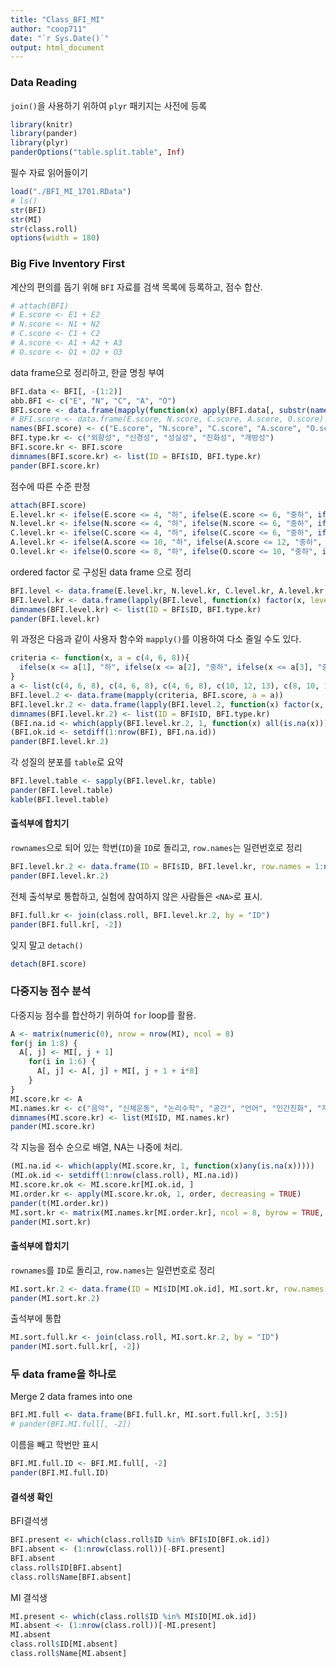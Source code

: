 ```yaml
---
title: "Class_BFI_MI"
author: "coop711"
date: "`r Sys.Date()`"
output: html_document
---
```


### Data Reading

`join()`을 사용하기 위하여 `plyr` 패키지는 사전에 등록

```r
library(knitr)
library(pander)
library(plyr)
panderOptions("table.split.table", Inf)
```

필수 자료 읽어들이기

```r
load("./BFI_MI_1701.RData")
# ls()
str(BFI)
str(MI)
str(class.roll)
options(width = 180)
```

### Big Five Inventory First

계산의 편의를 돕기 위해 `BFI` 자료를 검색 목록에 등록하고, 점수 합산.

```r
# attach(BFI)
# E.score <- E1 + E2
# N.score <- N1 + N2
# C.score <- C1 + C2
# A.score <- A1 + A2 + A3
# O.score <- O1 + O2 + O3
```

data frame으로 정리하고, 한글 명칭 부여

```r
BFI.data <- BFI[, -(1:2)]
abb.BFI <- c("E", "N", "C", "A", "O")
BFI.score <- data.frame(mapply(function(x) apply(BFI.data[, substr(names(BFI.data), 1, 1) == x], 1, sum), abb.BFI))
# BFI.score <- data.frame(E.score, N.score, C.score, A.score, O.score)
names(BFI.score) <- c("E.score", "N.score", "C.score", "A.score", "O.score")
BFI.type.kr <- c("외향성", "신경성", "성실성", "친화성", "개방성")
BFI.score.kr <- BFI.score
dimnames(BFI.score.kr) <- list(ID = BFI$ID, BFI.type.kr)
pander(BFI.score.kr)
```

점수에 따른 수준 판정

```r
attach(BFI.score)
E.level.kr <- ifelse(E.score <= 4, "하", ifelse(E.score <= 6, "중하", ifelse(E.score <= 8, "중상", "상")))
N.level.kr <- ifelse(N.score <= 4, "하", ifelse(N.score <= 6, "중하", ifelse(N.score <= 8, "중상", "상")))
C.level.kr <- ifelse(C.score <= 4, "하", ifelse(C.score <= 6, "중하", ifelse(C.score <= 8, "중상", "상")))
A.level.kr <- ifelse(A.score <= 10, "하", ifelse(A.score <= 12, "중하", ifelse(A.score <= 13, "중상", "상")))
O.level.kr <- ifelse(O.score <= 8, "하", ifelse(O.score <= 10, "중하", ifelse(O.score <= 12, "중상", "상")))
```

ordered factor 로 구성된 data frame 으로 정리

```r
BFI.level <- data.frame(E.level.kr, N.level.kr, C.level.kr, A.level.kr, O.level.kr)
BFI.level.kr <- data.frame(lapply(BFI.level, function(x) factor(x, levels = c("상", "중상", "중하", "하"), ordered = TRUE)))
dimnames(BFI.level.kr) <- list(ID = BFI$ID, BFI.type.kr)
pander(BFI.level.kr)
```

위 과정은 다음과 같이 사용자 함수와 `mapply()`를 이용하여 다소 줄일 수도 있다.

```r
criteria <- function(x, a = c(4, 6, 8)){
  ifelse(x <= a[1], "하", ifelse(x <= a[2], "중하", ifelse(x <= a[3], "중상", "상")))
}
a <- list(c(4, 6, 8), c(4, 6, 8), c(4, 6, 8), c(10, 12, 13), c(8, 10, 12)) 
BFI.level.2 <- data.frame(mapply(criteria, BFI.score, a = a))
BFI.level.kr.2 <- data.frame(lapply(BFI.level.2, function(x) factor(x, levels = c("하", "중하", "중상", "상"), ordered = TRUE)))
dimnames(BFI.level.kr.2) <- list(ID = BFI$ID, BFI.type.kr)
(BFI.na.id <- which(apply(BFI.level.kr.2, 1, function(x) all(is.na(x)))))
(BFI.ok.id <- setdiff(1:nrow(BFI), BFI.na.id))
pander(BFI.level.kr.2)
```

각 성질의 분포를 `table`로 요약

```r
BFI.level.table <- sapply(BFI.level.kr, table)
pander(BFI.level.table)
kable(BFI.level.table)
```

#### 출석부에 합치기

`rownames`으로 되어 있는 학번(`ID`)을 `ID`로 돌리고, `row.names`는 일련번호로 정리

```r
BFI.level.kr.2 <- data.frame(ID = BFI$ID, BFI.level.kr, row.names = 1:nrow(BFI.level.kr))
pander(BFI.level.kr.2)
```

전체 출석부로 통합하고, 실험에 참여하지 않은 사람들은 `<NA>`로 표시.

```r
BFI.full.kr <- join(class.roll, BFI.level.kr.2, by = "ID")
pander(BFI.full.kr[, -2])
```

잊지 말고 `detach()`

```r
detach(BFI.score)
```

### 다중지능 점수 분석

다중지능 점수를 합산하기 위하여 `for` loop를 활용.

```r
A <- matrix(numeric(0), nrow = nrow(MI), ncol = 8)
for(j in 1:8) {
  A[, j] <- MI[, j + 1]
    for(i in 1:6) {
      A[, j] <- A[, j] + MI[, j + 1 + i*8]
    }
}
MI.score.kr <- A
MI.names.kr <- c("음악", "신체운동", "논리수학", "공간", "언어", "인간친화", "자기성찰", "자연친화")
dimnames(MI.score.kr) <- list(MI$ID, MI.names.kr)
pander(MI.score.kr)
```

각 지능을 점수 순으로 배열, NA는 나중에 처리.

```r
(MI.na.id <- which(apply(MI.score.kr, 1, function(x)any(is.na(x)))))
(MI.ok.id <- setdiff(1:nrow(class.roll), MI.na.id))
MI.score.kr.ok <- MI.score.kr[MI.ok.id, ]
MI.order.kr <- apply(MI.score.kr.ok, 1, order, decreasing = TRUE)
pander(t(MI.order.kr))
MI.sort.kr <- matrix(MI.names.kr[MI.order.kr], ncol = 8, byrow = TRUE, dimnames = list(MI$ID[MI.ok.id], paste("제", 1:8, "순위", sep = "")))
pander(MI.sort.kr)
```

#### 출석부에 합치기

`rownames`를 `ID`로 돌리고, `row.names`는 일련번호로 정리

```r
MI.sort.kr.2 <- data.frame(ID = MI$ID[MI.ok.id], MI.sort.kr, row.names = 1:nrow(MI.sort.kr))
pander(MI.sort.kr.2)
```

출석부에 통합

```r
MI.sort.full.kr <- join(class.roll, MI.sort.kr.2, by = "ID")
pander(MI.sort.full.kr[, -2])
```

### 두 data frame을 하나로

Merge 2 data frames into one

```r
BFI.MI.full <- data.frame(BFI.full.kr, MI.sort.full.kr[, 3:5])
# pander(BFI.MI.full[, -2])
```

이름을 빼고 학번만 표시

```r
BFI.MI.full.ID <- BFI.MI.full[, -2]
pander(BFI.MI.full.ID)
```

#### 결석생 확인

BFI결석생

```r
BFI.present <- which(class.roll$ID %in% BFI$ID[BFI.ok.id])
BFI.absent <- (1:nrow(class.roll))[-BFI.present]
BFI.absent
class.roll$ID[BFI.absent]
class.roll$Name[BFI.absent]
```

MI 결석생

```r
MI.present <- which(class.roll$ID %in% MI$ID[MI.ok.id])
MI.absent <- (1:nrow(class.roll))[-MI.present]
MI.absent
class.roll$ID[MI.absent]
class.roll$Name[MI.absent]
```